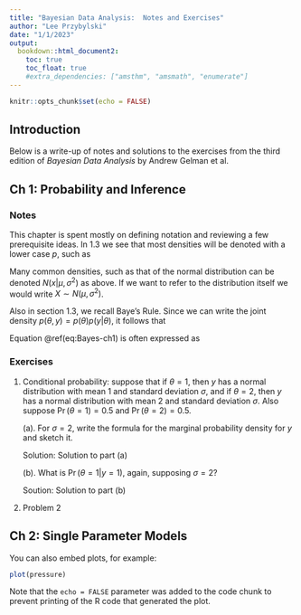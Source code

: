 ```yaml
---
title: "Bayesian Data Analysis:  Notes and Exercises"
author: "Lee Przybylski"
date: "1/1/2023"
output:
  bookdown::html_document2:
    toc: true
    toc_float: true
    #extra_dependencies: ["amsthm", "amsmath", "enumerate"]
---
```


```r
knitr::opts_chunk$set(echo = FALSE)
```

## Introduction

Below is a write-up of notes and solutions to the exercises from the third 
edition of *Bayesian Data Analysis* by Andrew Gelman et al.  

## Ch 1:  Probability and Inference

### Notes

This chapter is spent mostly on defining notation and reviewing a few 
prerequisite ideas.  In 1.3 we see that most densities will be denoted with a 
lower case $p$, such as 

\begin{equation}
(\#eq:normal-ch1)
  p(x) = N(x|\mu,\sigma^2) = \frac{1}{\sqrt{2\pi\sigma^2}}e^{-(x-\mu)^2/2\sigma^2}.
\end{equation}

Many common densities, such as that of the normal distribution can be denoted
$N(x|\mu,\sigma^2)$ as above.  If we want to refer to the distribution itself
we would write $X\sim N(\mu,\sigma^2)$.

Also in section 1.3, we recall Baye's Rule.  Since we can write the joint density
$p(\theta, y) = p(\theta)p(y|\theta)$, it follows that
\begin{equation}
(\#eq:Bayes-ch1)
p(\theta|y) = \frac{p(\theta)p(y|\theta)}{p(y)}.
\end{equation}

Equation \@ref(eq:Bayes-ch1) is often expressed as
\begin{equation}
p(\theta|y)\propto p(\theta)p(y|\theta).
\end{equation}


### Exercises

1. Conditional probability:  suppose that if $\theta = 1$, then $y$ has a normal distribution with mean 1 and standard deviation $\sigma$, and if $\theta = 2$, then $y$ has a normal distribution with mean 2 and standard deviation $\sigma$.  Also suppose $\Pr(\theta = 1) = 0.5$ and $\Pr(\theta = 2) = 0.5.$

    (a). For $\sigma = 2$, write the formula for the marginal probability density for $y$ and sketch it.
    
    Solution:  Solution to part (a)
  
    (b). What is $\Pr(\theta = 1|y = 1)$, again, supposing $\sigma = 2$?
    
    Soution:  Solution to part (b)
  
2. Problem 2

## Ch 2: Single Parameter Models

You can also embed plots, for example:

```r
plot(pressure)
```

Note that the `echo = FALSE` parameter was added to the code chunk to prevent printing of the R code that generated the plot.
